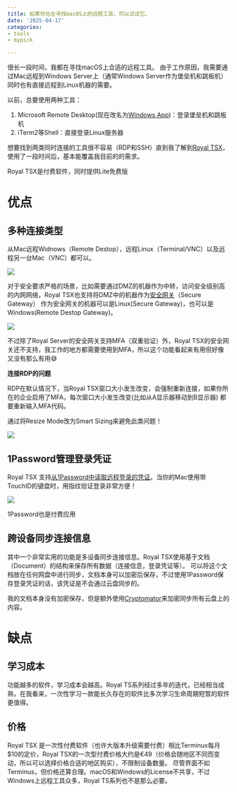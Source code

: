 ```yaml
---
title: 如果你也在寻找macOS上的远程工具，可以试试它。
date: '2025-04-17'
categories:
- tools
- mypick

---
```


很长一段时间，我都在寻找macOS上合适的远程工具。
由于工作原因，我需要通过Mac远程到Windows Server上（通常Windows Server作为堡垒机和跳板机）
同时也有直接远程到Linux机器的需要。

以前，总要使用两种工具：

1. Microsoft Remote Desktop(现在改名为[Windows App](https://apps.apple.com/us/app/windows-app/id1295203466?mt=12))：登录堡垒机和跳板机
2. iTerm2等Shell：直接登录Linux服务器

想要找到两类同时连接的工具很不容易（RDP和SSH）直到我了解到[Royal TSX](https://www.royalapps.com/ts/mac/features)，使用了一段时间后，基本能覆盖我目前的的需求。

::: {.callout-note}
Royal TSX是付费软件，同时提供Lite免费版
:::

# 优点

## 多种连接类型

从Mac远程Widnows（Remote Destop），远程Linux（Terminal/VNC）以及远程另一台Mac（VNC）都可以。

![](https://image.luozx.org/garden/2025/04/dcc701426c46e59ab6fa1892b06827d0.png)

对于安全要求严格的场景，比如需要通过DMZ的机器作为中转，访问安全级别高的内网网络，Royal TSX也支持将DMZ中的机器作为[安全网关](https://docs.royalapps.com/r2023/royalts/reference/gateways/securegateway.html)（Secure Gateway）
作为安全网关的机器可以是Linux(Secure Gateway)，也可以是Windows(Remote Destop Gateway)。

![](https://image.luozx.org/garden/2025/04/e4c9aefbbb69f15a4816badebfd598eb.png)


不过除了Royal Server的安全网关支持MFA（双重验证）外，Royal TSX的安全网关还不支持，我工作的地方都需要使用到MFA，所以这个功能看起来有用但好像又没有那么有用😅

**连接RDP的问题**

RDP在默认情况下，当Royal TSX窗口大小发生改变，会强制重新连接，如果你所在的企业启用了MFA，每次窗口大小发生改变(比如从A显示器移动到B显示器)
都要重新输入MFA代码。

通过将Resize Mode改为Smart Sizing来避免此类问题！

![](https://image.luozx.org/garden/2025/04/4462aff77fe4b21b9edefe4d4f519c94.png)


## 1Password管理登录凭证
Royal TSX 支持[从1Password中读取远程登录的凭证](https://www.royalapps.com/blog/dynamic-folder-integration-for-1password)。当你的Mac使用带TouchID的键盘时，用指纹验证登录非常方便！

![](https://image.luozx.org/garden/2025/04/9d3445bd9f3a8a0ca957fe66005ae8e0.png)

::: {.callout-note}
1Password也是付费应用
:::


## 跨设备同步连接信息

其中一个非常实用的功能是多设备同步连接信息。Royal TSX使用基于文档（Document）的结构来保存所有数据（连接信息，登录凭证等）。
可以将这个文档放在任何网盘中进行同步，文档本身可以加密后保存，不过使用1Password保存登录凭证的话，该凭证是不会通过云盘同步的。

我的文档本身没有加密保存，但是额外使用[Cryptomator](https://cryptomator.org/)来加密同步所有云盘上的内容。


# 缺点
## 学习成本
功能越多的软件，学习成本会越高。Royal TS系列经过多年的迭代，已经相当成熟，在我看来，一次性学习一款能长久存在的软件比多次学习生命周期短暂的软件更值得。

## 价格
Royal TSX 是一次性付费软件（也许大版本升级需要付费）相比Terminux每月$10的定价，Royal TSX的一次型付费价格大约是€49（价格会随地区不同而变动，所以可以选择价格合适的地区购买），不限制设备数量。
尽管界面不如Terminus，但价格还算合理。macOS和Windows的License不共享，不过Windows上远程工具众多，Royal TS系列也不是那么必要。
